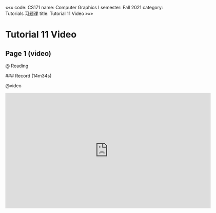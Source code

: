 «««
code: CS171
name: Computer Graphics I
semester: Fall 2021
category: Tutorials 习题课
title: Tutorial 11 Video
»»»

# Tutorial 11 Video

## Page 1 (video)

@ Reading

<div class="markdown-body">
### Record (14m34s)
</div>

@video

<iframe src="https://watchsb.com/e/r4upqqm7scp2.html" frameborder=0 marginwidth=0 marginheight=0 scrolling=no width=640 height=360 allowfullscreen></iframe>


